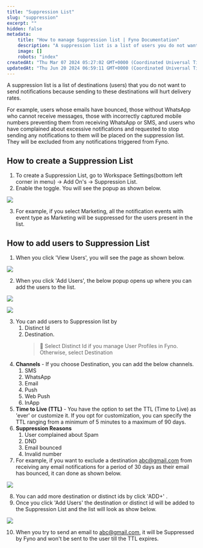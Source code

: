 ```yaml
---
title: "Suppression List"
slug: "suppression"
excerpt: ""
hidden: false
metadata:
    title: "How to manage Suppression list | Fyno Documentation"
    description: "A suppression list is a list of users you do not want to send notifications to, such as those with bounced emails or who have requested to stop receiving notifications. You can create and manage this list in Fyno by adding users based on various criteria like channels and suppression reasons."
    image: []
    robots: "index"
createdAt: "Thu Mar 07 2024 05:27:02 GMT+0000 (Coordinated Universal Time)"
updatedAt: "Thu Jun 20 2024 06:59:11 GMT+0000 (Coordinated Universal Time)"
---
```


A suppression list is a list of destinations (users) that you do not want to send notifications because sending to these destinations will hurt delivery rates.

For example, users whose emails have bounced, those without WhatsApp who cannot receive messages, those with incorrectly captured mobile numbers preventing them from receiving WhatsApp or SMS, and users who have complained about excessive notifications and requested to stop sending any notifications to them will be placed on the suppression list. They will be excluded from any notifications triggered from Fyno.

## How to create a Suppression List

1. To create a Suppression List, go to Workspace Settings(bottom left corner in menu) -> Add On's -> Suppression List.
2. Enable the toggle. You will see the popup as shown below.

![](https://files.readme.io/2afbab0-Suppression_list_eventtype.png)

3. For example, if you select Marketing, all the notification events with event type as Marketing will be suppressed for the users present in the list.

## How to add users to Suppression List

1. When you click 'View Users', you will see the page as shown below.

![](https://files.readme.io/b2116c2-suppression_list_empty.png)

2. When you click 'Add Users', the below popup opens up where you can add the users to the list.

![](https://files.readme.io/244b448-Add_suppression_list.png)

![](https://files.readme.io/a21abd3-Add_suppression_list.png)

3. You can add users to Suppression list by
    1. Distinct Id
    2. Destination.
        > 📘 Select Distinct Id if you manage User Profiles in Fyno. Otherwise, select Destination
4. **Channels** - If you choose Destination, you can add the below channels.
    1. SMS
    2. WhatsApp
    3. Email
    4. Push
    5. Web Push
    6. InApp
5. **Time to Live (TTL)** - You have the option to set the TTL (Time to Live) as 'ever' or customize it. If you opt for customization, you can specify the TTL ranging from a minimum of 5 minutes to a maximum of 90 days.
6. **Suppression Reasons**
    1. User complained about Spam
    2. DND
    3. Email bounced
    4. Invalid number
7. For example, if you want to exclude a destination [abc@gmail.com](mailto:abc@gmail.com) from receiving any email notifications for a period of 30 days as their email has bounced, it can done as shown below.

![](https://files.readme.io/8a62752-suppression_list_example.png)

8. You can add more destination or distinct ids by click 'ADD+' .
9. Once you click 'Add Users' the destination or distinct id will be added to the Suppression List and the list will look as show below.

![](https://files.readme.io/874c16c-Suppression_list_added.png)

10. When you try to send an email to [abc@gmail.com](mailto:abc@gmail.com), it will be Suppressed by Fyno and won't be sent to the user till the TTL expires.
